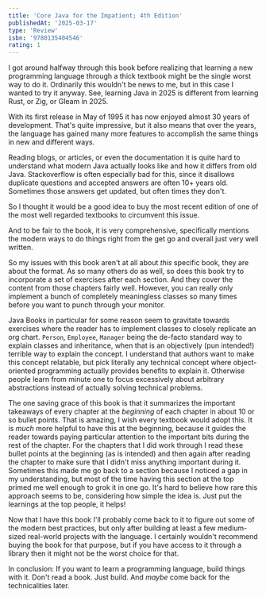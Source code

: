 ```yaml
---
title: 'Core Java for the Impatient; 4th Edition'
publishedAt: '2025-03-17'
type: 'Review'
isbn: '9780135404546'
rating: 1
---
```


I got around halfway through this book before realizing that learning a new programming language through a thick textbook might be the single worst way to do it. Ordinarily this wouldn't be news to me, but in this case I wanted to try it anyway.
See, learning Java in 2025 is different from learning Rust, or Zig, or Gleam in 2025.

With its first release in May of 1995 it has now enjoyed almost 30 years of development. That's quite impressive, but it also means that over the years, the language has gained many more features to accomplish the same things in new and different ways.

Reading blogs, or articles, or even the documentation it is quite hard to understand what modern Java actually looks like and how it differs from old Java. Stackoverflow is often especially bad for this, since it disallows duplicate questions and accepted answers are often 10+ years old. Sometimes those answers get updated, but often times they don't.

So I thought it would be a good idea to buy the most recent edition of one of the most well regarded textbooks to circumvent this issue.

And to be fair to the book, it is very comprehensive, specifically mentions the modern ways to do things right from the get go and overall just very well written.

So my issues with this book aren't at all about *this* specific book, they are about the format. As so many others do as well, so does this book try to incorporate a set of exercises after each section. And they cover the content from those chapters fairly well. However, you can really only implement a bunch of completely meaningless classes so many times before you want to punch through your monitor.

Java Books in particular for some reason seem to gravitate towards exercises where the reader has to implement classes to closely replicate an org chart. `Person`, `Employee`, `Manager` being the de-facto standard way to explain classes and inheritance, when that is an objectively (pun intended!) terrible way to explain the concept. I understand that authors want to make this concept relatable, but pick literally any technical concept where object-oriented programming actually provides benefits to explain it. Otherwise people learn from minute one to focus excessively about arbitrary abstractions instead of actually solving technical problems.

The one saving grace of this book is that it summarizes the important takeaways of every chapter at the *beginning* of each chapter in about 10 or so bullet points. That is amazing, I wish every textbook would adopt this. It is *much* more helpful to have this at the beginning, because it guides the reader towards paying particular attention to the important bits during the rest of the chapter. For the chapters that I did work through I read these bullet points at the beginning (as is intended) and then again after reading the chapter to make sure that I didn't miss anything important during it. Sometimes this made me go back to a section because I noticed a gap in my understanding, but most of the time having this section at the top primed me well enough to grok it in one go. It's hard to believe how rare this approach seems to be, considering how simple the idea is. Just put the learnings at the top people, it helps!

Now that I have this book I'll probably come back to it to figure out some of the modern best practices, but only after building at least a few medium-sized real-world projects with the language. I certainly wouldn't recommend buying the book for that purpose, but if you have access to it through a library then it might not be the worst choice for that.

In conclusion: If you want to learn a programming language, build things with it. Don't read a book. Just build. And *maybe* come back for the technicalities later.
